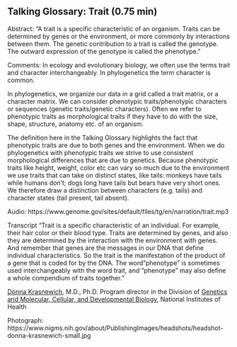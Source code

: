 ## Talking Glossary: Trait (0.75 min)


Abstract: "A trait is a specific characteristic of an organism. Traits can be determined by genes or the environment, or more commonly by interactions between them. The genetic contribution to a trait is called the genotype. The outward expression of the genotype is called the phenotype."

 

Comments:
In ecology and evolutionary biology, we often use the terms trait and character interchangeably.   In phylogenetics the term character is common.

In phylogenetics, we organize our data in a grid called a trait matrix, or a character matrix.  We can consider phenotypic traits/phenotypic characters or sequences (genetic traits/genetic characters).  Often we refer to phenotypic traits as morphological traits if they have to do with the size, shape, structure, anatomy etc. of an organism.

The definition here in the Talking Glossary highlights the fact that phenotypic traits are due to both genes and the environment.  When we do phylogenetics with phenotypic traits we strive to use consistent morphological differences that are due to genetics.  Because phenotypic traits like height, weight, color etc can vary so much due to the environment we use traits that can take on distinct states, like tails: monkeys have tails while humans don't; dogs long have tails but bears have very short ones.  We therefore draw a distinction between characters (e.g. tails) and character states (tail present, tail absent).

 

Audio: https://www.genome.gov/sites/default/files/tg/en/narration/trait.mp3
  

 

Transcript
"Trait is a specific characteristic of an individual. For example, their hair color or their blood type. Traits are determined by genes, and also they are determined by the interaction with the environment with genes. And remember that genes are the messages in our DNA that define individual characteristics. So the trait is the manifestation of the product of a gene that is coded for by the DNA. The word "phenotype" is sometimes used interchangeably with the word trait, and "phenotype" may also define a whole compendium of traits together."

[Donna Krasnewich](https://www.nigms.nih.gov/about/Pages/krasnewich.aspx), M.D., Ph.D.   Program director in the Division of [Genetics and Molecular, Cellular, and Developmental Biology](https://www.nigms.nih.gov/about/overview/Pages/GMCDB.aspx), National Institutes of Health

Photograph: https://www.nigms.nih.gov/about/PublishingImages/headshots/headshot-donna-krasnewich-small.jpg

